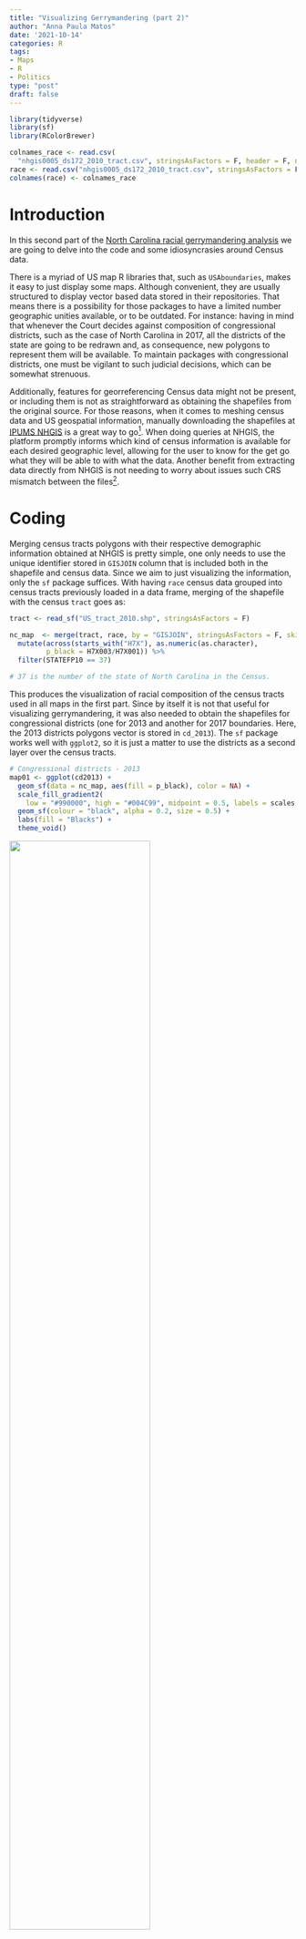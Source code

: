 ---
title: "Visualizing Gerrymandering (part 2)"
author: "Anna Paula Matos"
date: '2021-10-14'
categories: R
tags:
- Maps
- R
- Politics
type: "post"
draft: false
---

```{r, echo = FALSE,include = FALSE}
library(tidyverse)
library(sf)
library(RColorBrewer)

colnames_race <- read.csv(
  "nhgis0005_ds172_2010_tract.csv", stringsAsFactors = F, header = F, nrows = 1, as.is = T)
race <- read.csv("nhgis0005_ds172_2010_tract.csv", stringsAsFactors = F, skip = 1)
colnames(race) <- colnames_race

```
 
# Introduction

In this second part of the [North Carolina racial gerrymandering analysis](https://annamatos.netlify.app/post/visualizing_gerrymandering_1/visualizing_gerrymandering/) we are going to delve into the code and some idiosyncrasies around Census data.

There is a myriad of US map R libraries that, such as `USAboundaries`, makes it easy to just display some maps. Although convenient, they are usually structured to display vector based data stored in their repositories. That means there is a possibility for those packages to have a limited number geographic unities available, or to be outdated. For instance: having in mind that whenever the Court decides against composition of congressional districts, such as the case of North Carolina in 2017, all the districts of the state are going to be redrawn and, as consequence, new polygons to represent them will be available. To maintain packages with congressional districts, one must be vigilant to such judicial decisions, which can be somewhat strenuous.

Additionally, features for georreferencing Census data might not be present, or including them is not as straightforward as obtaining the shapefiles from the original source. For those reasons, when it comes to meshing census data and US geospatial information, manually downloading the shapefiles at [IPUMS NHGIS](https://www.nhgis.org/) is a great way to go^[IPUMS is currently developing an API to access data from all their services, including NHGIS (https://developer.ipums.org/docs/apiprogram/), which means in a near future their data can be obtained without the need of reaching their portal.]. When doing queries at NHGIS, the platform promptly informs which kind of census information is available for each desired geographic level, allowing for the user to know for the get go what they will be able to with what the data. Another benefit from extracting data directly from NHGIS is not needing to worry about issues such CRS mismatch between the files^[CRS are a theme large enough to deserve its own post. More about it soon.].

# Coding

Merging census tracts polygons with their respective demographic information obtained at NHGIS is pretty simple, one only needs to use the unique identifier stored in `GISJOIN` column that is included both in the shapefile and census data. Since we aim to just visualizing the information, only the `sf` package suffices. With having `race` census data grouped into census tracts previously loaded in a data frame, merging of the shapefile with the census `tract` goes as:

```{r, eval = FALSE, include = TRUE}

tract <- read_sf("US_tract_2010.shp", stringsAsFactors = F)

nc_map  <- merge(tract, race, by = "GISJOIN", stringsAsFactors = F, skip = 1) %>%
  mutate(across(starts_with("H7X"), as.numeric(as.character),
         p_black = H7X003/H7X001)) %>%
  filter(STATEFP10 == 37)

# 37 is the number of the state of North Carolina in the Census.
```

This produces the visualization of racial composition of the census tracts used in all maps in the first part. Since by itself it is not that useful for visualizing gerrymandering, it was also needed to obtain the shapefiles for congressional districts (one for 2013 and another for 2017 boundaries. Here, the 2013 districts polygons vector is stored in `cd_2013`). The `sf` package works well with `ggplot2`, so it is just a matter to use the districts as a second layer over the census tracts.

```{r, eval = FALSE, include = TRUE}

# Congressional districts - 2013
map01 <- ggplot(cd2013) +
  geom_sf(data = nc_map, aes(fill = p_black), color = NA) +
  scale_fill_gradient2(
    low = "#990000", high = "#004C99", midpoint = 0.5, labels = scales::percent) +
  geom_sf(colour = "black", alpha = 0.2, size = 0.5) +
  labs(fill = "Blacks") +
  theme_void()
```

![](/post/visualizing_gerrymandering_2/image01.png){width=70%}

Now, I opted to hid my axis with `theme_void`, however, when we call `geom_sf` the stored coordinates from the vector are used as axis. We can zoom in our map by setting the minimum and maximum axis ticks in our ggplot with the `coord_sf` function. Just as everything CRS-wise, it is necessary to assign the CRS used in the `crs` argument when doing this. I opted for WGS84^[It is also possible to retrieve the CRS from the vector using `st_crs`. Nonetheless, it needs to be assigned into the `crs` argument.] for being more practical (the CRS most used in data from the US government, such as the Census, is the NAD83).


```{r, eval = FALSE, include = TRUE}

# 12th District - 2013
map03 <- ggplot(cd2013[cd2013$NAMELSAD %in% c("Congressional District 12"),]) +
  geom_sf(data = nc_map, aes(fill = p_black), color = NA) +
  scale_fill_gradient2(
    low = "#990000", high = "#004C99", midpoint = 0.5, labels = scales::percent) +
  geom_sf(colour = "#00CC00", alpha = 0.1, size = 1) +
  coord_sf(xlim = c(-081, -079.6), ylim = c(+35,+36.3),
           crs = "+proj=longlat +datum=WGS84") +
  theme(panel.background = element_rect(fill = NA),
        panel.border = element_rect(linetype = "solid", fill = NA),
        axis.ticks.x = element_blank(),
        axis.ticks.y = element_blank(),
        axis.text.x = element_blank(),
        axis.text.y = element_blank()) 
```

![](/post/visualizing_gerrymandering_2/image02.png){width=50%}

**Afterthought**: some people asked me about the chosen color scheme for the proportion of black population per census tract. As I tried to bring the question of racial gerrymandering as partisan instrument and since African Americans overwhelmingly vote for the Democratic Party, the blue color to represent them was intentional :)

***
**References**

_Census data and shapefiles of this post were obtained in IPSUM NHGIS_ (Manson et al., 2021) http://doi.org/10.18128/D050.V16.0
